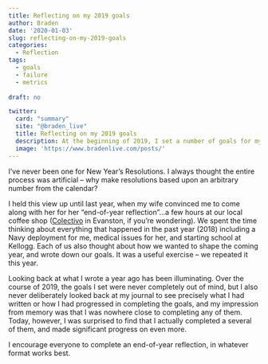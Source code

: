 ```yaml
---
title: Reflecting on my 2019 goals
author: Braden
date: '2020-01-03'
slug: reflecting-on-my-2019-goals
categories:
  - Reflection
tags:
  - goals
  - failure
  - metrics
  
draft: no

twitter:
  card: "summary"
  site: "@braden_live"
  title: Reflecting on my 2019 goals
  description: At the beginning of 2019, I set a number of goals for myself. Here's how I did.
  image: 'https://www.bradenlive.com/posts/'
---
```


I've never been one for New Year's Resolutions. I always thought the entire process was artificial -- why make resolutions based upon an arbitrary number from the calendar?

I held this view up until last year, when my wife convinced me to come along with her for her "end-of-year reflection"...a few hours at our local coffee shop ([Colectivo](https://colectivocoffee.com/cafes/evanston) in Evanston, if you're wondering). We spent the time thinking about everything that happened in the past year (2018) including a Navy deployment for me, medical issues for her, and starting school at Kellogg. Each of us also thought about how we wanted to shape the coming year, and wrote down our goals. It was a useful exercise -- we repeated it this year.

Looking back at what I wrote a year ago has been illuminating. Over the course of 2019, the goals I set were never completely out of mind, but I also never deliberately looked back at my journal to see precisely what I had written or how I had progressed in completing the goals, and my impression from memory was that I was nowhere close to completing any of them. Today, however, I was surprised to find that I actually completed a several of them, and made significant progress on even more.

I encourage everyone to complete an end-of-year reflection, in whatever format works best. 